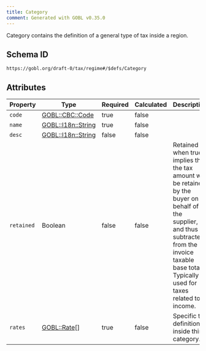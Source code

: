 ```yaml
---
title: Category
comment: Generated with GOBL v0.35.0
---
```


Category contains the definition of a general type of tax inside a region.

## Schema ID

`https://gobl.org/draft-0/tax/regime#/$defs/Category`

## Attributes

| Property   | Type                                       | Required | Calculated | Description                                                                                                                                                                                                  |
|------------|--------------------------------------------|----------|------------|--------------------------------------------------------------------------------------------------------------------------------------------------------------------------------------------------------------|
| `code`     | [GOBL::CBC::Code](/draft-0/cbc/code)       | true     | false      |                                                                                                                                                                                                              |
| `name`     | [GOBL::I18n::String](/draft-0/i18n/string) | true     | false      |                                                                                                                                                                                                              |
| `desc`     | [GOBL::I18n::String](/draft-0/i18n/string) | false    | false      |                                                                                                                                                                                                              |
| `retained` | Boolean                                    | false    | false      | Retained when true implies that the tax amount will be retained by the buyer on behalf of the supplier, and thus subtracted from the invoice taxable base total. Typically used for taxes related to income. |
| `rates`    | [GOBL::Rate](/draft-0/rate)[]              | true     | false      | Specific tax definitions inside this category.                                                                                                                                                               |

